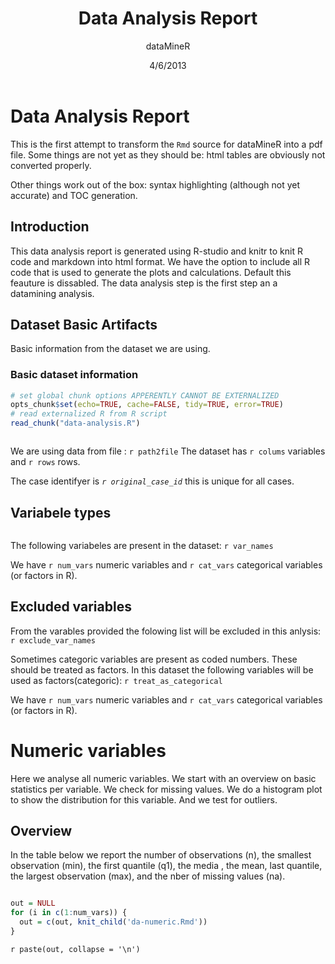 % Data Analysis Report
% dataMineR
% 4/6/2013

Data Analysis Report
========================================================

This is the first attempt to transform the `Rmd` source for dataMineR into a pdf file. Some things are not yet as they should be: html tables are obviously not converted properly.

Other things work out of the box: syntax highlighting (although not yet accurate) and TOC generation.


Introduction
------------------------
This data analysis report is generated using R-studio and knitr to knit R code and markdown into html format. We have the option to include all R code that is used to generate the plots and calculations. Default this feauture is dissabled.
The data analysis step is the first step an a datamining analysis.

Dataset Basic Artifacts 
------------------------------------
Basic information from the dataset we are using.

### Basic dataset information

```r
# set global chunk options APPERENTLY CANNOT BE EXTERNALIZED
opts_chunk$set(echo=TRUE, cache=FALSE, tidy=TRUE, error=TRUE)
# read externalized R from R script
read_chunk("data-analysis.R")
```


```r

```
We are using data from file : `r path2file`
The dataset has `r colums` variables and `r rows` rows.  

The case identifyer is *`r original_case_id`* this is unique for all cases.

Variabele types
-----------------------------
```r

```
The following variabeles are present in the dataset:
`r var_names` 

We have `r num_vars` numeric variables and `r cat_vars` categorical variables (or factors in R).


Excluded variables
------------------------------
From the varables provided the folowing list will be excluded in this anlysis: `r exclude_var_names`

Sometimes categoric variables are present as coded numbers. These should be treated as factors.
In this dataset the following variables will be used as factors(categoric): `r treat_as_categorical`

We have `r num_vars` numeric variables and `r cat_vars` categorical variables (or factors in R).

Numeric variables
=============================
Here we analyse all numeric variables. We start with an overview on basic statistics per variable. We check for missing values. We do a histogram plot to show the distribution for this variable. And we test for outliers.


Overview
-----------------------------
In the table below we report the number of observations (n), the smallest observation (min),  the first quantile (q1), the media ,  the mean, last quantile, the largest observation (max), and the nber of missing values (na).

```r

```

```r
out = NULL
for (i in c(1:num_vars)) {
  out = c(out, knit_child('da-numeric.Rmd'))
}
```

`r paste(out, collapse = '\n')`


